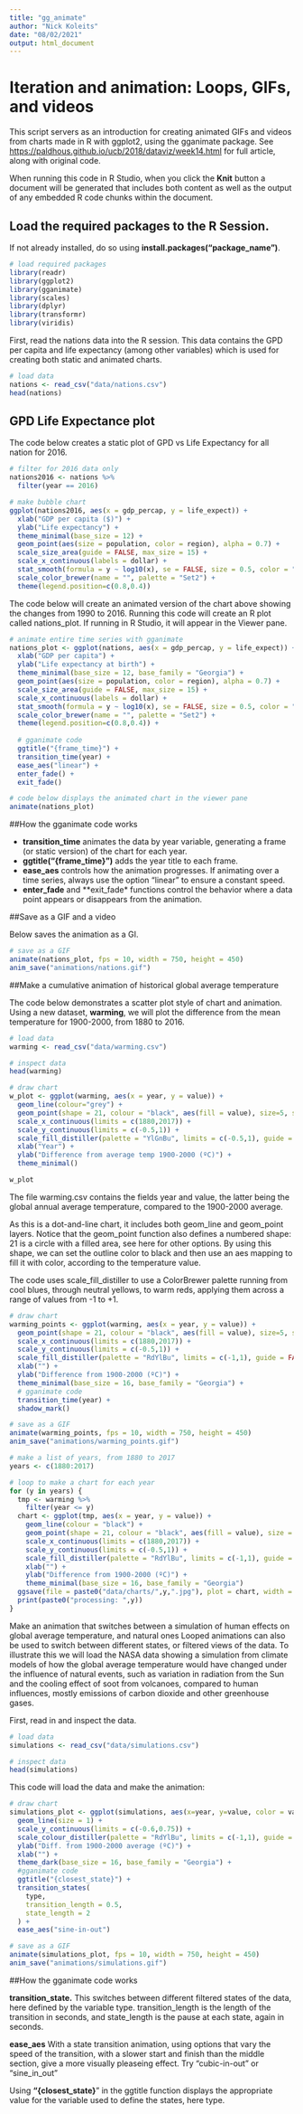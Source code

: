 ```yaml
---
title: "gg_animate"
author: "Nick Koleits"
date: "08/02/2021"
output: html_document
---
```


# Iteration and animation: Loops, GIFs, and videos

This script servers as an introduction for creating animated GIFs and videos from charts made in R with ggplot2, using the gganimate package. See <https://paldhous.github.io/ucb/2018/dataviz/week14.html> for full article, along with original code.

When running this code in R Studio, when you click the **Knit** button a document will be generated that includes both content as well as the output of any embedded R code chunks within the document. 


## Load the required packages to the R Session. 
If not already installed, do so using **install.packages("package_name")**.

```r
# load required packages
library(readr)
library(ggplot2)
library(gganimate)
library(scales)
library(dplyr)
library(transformr)
library(viridis)
```

First, read the nations data into the R session. This data contains the GPD per capita and life expectancy (among other variables) which is used for creating both static and animated charts. 

```r
# load data
nations <- read_csv("data/nations.csv")
head(nations)
```
## GPD Life Expectance plot

The code below creates a static plot of GPD vs Life Expectancy for all nation for 2016. 

```r
# filter for 2016 data only
nations2016 <- nations %>%
  filter(year == 2016)

# make bubble chart
ggplot(nations2016, aes(x = gdp_percap, y = life_expect)) +
  xlab("GDP per capita ($)") +
  ylab("Life expectancy") +
  theme_minimal(base_size = 12) +
  geom_point(aes(size = population, color = region), alpha = 0.7) +
  scale_size_area(guide = FALSE, max_size = 15) +
  scale_x_continuous(labels = dollar) +
  stat_smooth(formula = y ~ log10(x), se = FALSE, size = 0.5, color = "black", linetype="dotted") +
  scale_color_brewer(name = "", palette = "Set2") +
  theme(legend.position=c(0.8,0.4))
```

The code below will create an animated version of the chart above showing the changes from 1990 to 2016. Running this code will create an R plot called  nations_plot. If running in R Studio, it will appear in the Viewer pane. 
```r
# animate entire time series with gganimate
nations_plot <- ggplot(nations, aes(x = gdp_percap, y = life_expect)) +
  xlab("GDP per capita") +
  ylab("Life expectancy at birth") +
  theme_minimal(base_size = 12, base_family = "Georgia") +
  geom_point(aes(size = population, color = region), alpha = 0.7) +
  scale_size_area(guide = FALSE, max_size = 15) +
  scale_x_continuous(labels = dollar) +
  stat_smooth(formula = y ~ log10(x), se = FALSE, size = 0.5, color = "black", linetype="dotted") +
  scale_color_brewer(name = "", palette = "Set2") +
  theme(legend.position=c(0.8,0.4)) +
  
  # gganimate code
  ggtitle("{frame_time}") +
  transition_time(year) +
  ease_aes("linear") +
  enter_fade() +
  exit_fade()

# code below displays the animated chart in the viewer pane
animate(nations_plot)
```

##How the gganimate code works

* **transition_time** animates the data by year variable, generating a frame (or static version) of the chart for each year. 
* **ggtitle("{frame_time}")** adds the year title to each frame.
* **ease_aes** controls how the animation progresses. If animating over a time series, always use the option "linear" to ensure a constant speed.
* **enter_fade** and **exit_fade* functions control the behavior where a data point appears or disappears from the animation.

##Save as a GIF and a video

Below saves the animation as a GI.
```r
# save as a GIF
animate(nations_plot, fps = 10, width = 750, height = 450)
anim_save("animations/nations.gif")
```

##Make a cumulative animation of historical global average temperature

The code below demonstrates a scatter plot style of chart and animation. Using a new dataset, **warming**, we will plot the difference from the mean temperature for 1900-2000, from 1880 to 2016. 

```r
# load data
warming <- read_csv("data/warming.csv")

# inspect data
head(warming)

# draw chart
w_plot <- ggplot(warming, aes(x = year, y = value)) +
  geom_line(colour="grey") +
  geom_point(shape = 21, colour = "black", aes(fill = value), size=5, stroke=1) +
  scale_x_continuous(limits = c(1880,2017)) +
  scale_y_continuous(limits = c(-0.5,1)) +
  scale_fill_distiller(palette = "YlGnBu", limits = c(-0.5,1), guide = FALSE) +
  xlab("Year") +
  ylab("Difference from average temp 1900-2000 (ºC)") +
  theme_minimal()

w_plot
```

The file warming.csv contains the fields year and value, the latter being the global annual average temperature, compared to the 1900-2000 average.

As this is a dot-and-line chart, it includes both geom_line and geom_point layers. Notice that the geom_point function also defines a numbered shape: 21 is a circle with a filled area, see here for other options. By using this shape, we can set the outline color to black and then use an aes mapping to fill it with color, according to the temperature value.

The code uses scale_fill_distiller to use a ColorBrewer palette running from cool blues, through neutral yellows, to warm reds, applying them across a range of values from -1 to +1.

```r
# draw chart
warming_points <- ggplot(warming, aes(x = year, y = value)) +
  geom_point(shape = 21, colour = "black", aes(fill = value), size=5, stroke=1) +
  scale_x_continuous(limits = c(1880,2017)) +
  scale_y_continuous(limits = c(-0.5,1)) +
  scale_fill_distiller(palette = "RdYlBu", limits = c(-1,1), guide = FALSE) +
  xlab("") +
  ylab("Difference from 1900-2000 (ºC)") +
  theme_minimal(base_size = 16, base_family = "Georgia") +
  # gganimate code
  transition_time(year) +
  shadow_mark()

# save as a GIF
animate(warming_points, fps = 10, width = 750, height = 450)
anim_save("animations/warming_points.gif")
```



```r
# make a list of years, from 1880 to 2017
years <- c(1880:2017)

# loop to make a chart for each year
for (y in years) {
  tmp <- warming %>%
    filter(year <= y)
  chart <- ggplot(tmp, aes(x = year, y = value)) + 
    geom_line(colour = "black") +
    geom_point(shape = 21, colour = "black", aes(fill = value), size = 5, stroke = 1) +
    scale_x_continuous(limits = c(1880,2017)) +
    scale_y_continuous(limits = c(-0.5,1)) +
    scale_fill_distiller(palette = "RdYlBu", limits = c(-1,1), guide = FALSE) +
    xlab("") +
    ylab("Difference from 1900-2000 (ºC)") +
    theme_minimal(base_size = 16, base_family = "Georgia")
  ggsave(file = paste0("data/charts/",y,".jpg"), plot = chart, width = 8, height = 4.5, units = "in", dpi = 300)
  print(paste0("processing: ",y))
}

```
Make an animation that switches between a simulation of human effects on global average temperature, and natural ones
Looped animations can also be used to switch between different states, or filtered views of the data. To illustrate this we will load the NASA data showing a simulation from climate models of how the global average temperature would have changed under the influence of natural events, such as variation in radiation from the Sun and the cooling effect of soot from volcanoes, compared to human influences, mostly emissions of carbon dioxide and other greenhouse gases.

First, read in and inspect the data.

```r
# load data
simulations <- read_csv("data/simulations.csv")

# inspect data
head(simulations)
```

This code will load the data and make the animation:

```r
# draw chart
simulations_plot <- ggplot(simulations, aes(x=year, y=value, color = value)) +
  geom_line(size = 1) +
  scale_y_continuous(limits = c(-0.6,0.75)) +
  scale_colour_distiller(palette = "RdYlBu", limits = c(-1,1), guide = FALSE) +
  ylab("Diff. from 1900-2000 average (ºC)") +
  xlab("") +
  theme_dark(base_size = 16, base_family = "Georgia") +
  #gganimate code
  ggtitle("{closest_state}") +
  transition_states(
    type,
    transition_length = 0.5,
    state_length = 2
  ) +
  ease_aes("sine-in-out")

# save as a GIF
animate(simulations_plot, fps = 10, width = 750, height = 450)
anim_save("animations/simulations.gif")
```

##How the gganimate code works

**transition_state.** This switches between different filtered states of the data, here defined by the variable type. transition_length is the length of the transition in seconds, and state_length is the pause at each state, again in seconds.

**ease_aes** With a state transition animation, using options that vary the speed of the transition, with a slower start and finish than the middle section, give a more visually pleaseing effect. Try "cubic-in-out" or "sine_in_out"

Using **"{closest_state}**" in the ggtitle function displays the appropriate value for the variable used to define the states, here type.